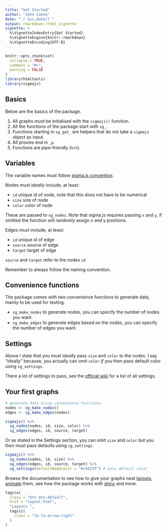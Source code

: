 ```yaml
---
title: "Get Started"
author: "John Coene"
date: "`r Sys.Date()`"
output: rmarkdown::html_vignette
vignette: >
  %\VignetteIndexEntry{Get Started}
  %\VignetteEngine{knitr::rmarkdown}
  %\VignetteEncoding{UTF-8}
---
```


```r
knitr::opts_chunk$set(
  collapse = TRUE,
  comment = "#>",
  warning = FALSE
)
library(htmltools)
library(sigmajs)
```

## Basics

Below are the basics of the package.

1. All graphs *must* be initialised with the `sigmajs()` function.
2. All the functions of the package start with `sg_`.
3. Functions starting in `sg_get_` are helpers that do not take a `sigmajs` object as input.
3. All proxies end in `_p`.
4. Functions are pipe-friendly (`%>%`).

## Variables

The variable names must follow [sigma.js convention](https://github.com/jacomyal/sigma.js/wiki).

Nodes must *ideally* include, at least:

* `id` unique id of node, note that this does not have to be numerical
* `size` size of node
* `color` color of node

These are passed to `sg_nodes`. Note that sigma.js requires passing `x` and `y`, if omitted the function will randomly assign x and y positions.

Edges *must* include, at least:

* `id` unique id of edge
* `source` source of edge
* `target` target of edge

`source` and `target` refer to the nodes `id`

Remember to always follow the naming convention.

## Convenience functions

The package comes with two convenience functions to generate data, mainly to be used for testing.

* `sg_make_nodes` to generate nodes, you can specify the number of nodes you want.
* `sg_make_edges` to generate edges based on the nodes, you can specify the number of edges you want.

## Settings

Above I state that you must *ideally* pass `size` and `color` to the nodes. I say "ideally" because, you actually can omit `color` *if* you then pass default color using `sg_settings`.

There a lot of settings to pass, see the [official wiki](https://github.com/jacomyal/sigma.js/wiki/Settings) for a list of all settings.

## Your first graphs

```r
# generate data using convenience functions
nodes <- sg_make_nodes()
edges <- sg_make_edges(nodes)

sigmajs() %>%
  sg_nodes(nodes, id, size, color) %>%
  sg_edges(edges, id, source, target)
```

Or as stated in the Settings section, you can omit `size` and `color` but you then must pass defaults using `sg_settings`.

```r
sigmajs() %>%
  sg_nodes(nodes, id, size) %>%
  sg_edges(edges, id, source, target) %>%
  sg_settings(defaultNodeColor = "#c9423f") # pass default color
``` 

Browse the documentation to see how to give your graphs neat <a href="layout.html">layouts<a>, <a href="animate.html">animate</a> them, see how the package works with <a href="shiny.html">shiny</a> and more.

```r
tags$a(
  class = "btn btn-default",
  href = "layout.html",
  "Layouts ",
  tags$i(
    class = "fa fa-arrow-right"
  )
)
``` 

